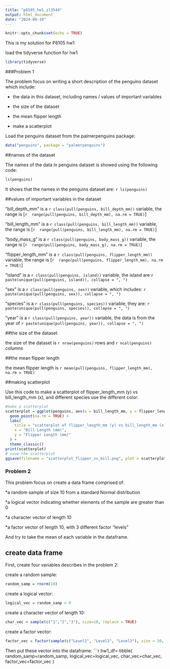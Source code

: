 ```yaml
---
title: "p8105_hw1_zl3544"
output: html_document
date: "2024-09-19"
---
```


```r
knitr::opts_chunk$set(echo = TRUE)
```
This is my solution for P8105 hw1

load the tidyverse function for hw1
```r
library(tidyverse)
```
###Problem 1

The problem focus on writing a short description of the penguins dataset which include:

* the data in this dataset, including names / values of important variables

* the size of the dataset

* the mean flipper length

* make a scatterplot

Load the penguins dataset from the palmerpenguins package:
```r
data("penguins", package = "palmerpenguins")
```
##names of the dataset

The names of the data in penguins dataset is showed using the following code:
```r
ls(penguins)
```
It shows that the names in the penguins dataset are: `r ls(penguins)`

##values of important variables in the dataset

"bill_depth_mm" is a `r class(pull(penguins, bill_depth_mm))` variable, 
the range is [`r  range(pull(penguins, bill_depth_mm), na.rm = TRUE)`]

"bill_length_mm" is a `r class(pull(penguins, bill_length_mm))` variable,
the range is [`r  range(pull(penguins, bill_length_mm), na.rm = TRUE)`]

"body_mass_g" is a `r class(pull(penguins, body_mass_g))` variable,
the range is [`r  range(pull(penguins, body_mass_g), na.rm = TRUE)`]

"flipper_length_mm" is a `r class(pull(penguins, flipper_length_mm))` variable,
the range is [`r  range(pull(penguins, flipper_length_mm), na.rm = TRUE)`]

"island" is a `r class(pull(penguins, island))` variable, 
the island are:`r paste(unique(pull(penguins, island)), collapse = ", ")`

"sex" is a `r class(pull(penguins, sex))` variable,
which includes: `r paste(unique(pull(penguins, sex)), collapse = ", ")`

"species" is a `r class(pull(penguins, species))` variable,
they are: `r paste(unique(pull(penguins, species)), collapse = ", ")`

"year" is a `r class(pull(penguins, year))` variable,
the data is from the year of `r paste(unique(pull(penguins, year)), collapse = ", ")`

##the size of the dataset

the size of the dataset is `r nrow(penguins)` rows and `r ncol(penguins)` columns

##the mean flipper length

the mean flipper length is `r mean(pull(penguins, flipper_length_mm), na.rm = TRUE)`

##making scatterplot

Use this code to make a scatterplot of flipper_length_mm (y) vs bill_length_mm (x), and different species use the different color:
```r
#make a scatterplot
scatterplot = ggplot(penguins, aes(x = bill_length_mm, y = flipper_length_mm, color = species)) +
  geom_point(na.rm = TRUE) +
  labs(
    title = "scatterplot of flipper_length_mm (y) vs bill_length_mm (x)",
    x = "Bill Length (mm)",
    y = "Flipper Length (mm)"
  ) +
  theme_classic()
print(scatterplot)
# save the scatterplot
ggsave(filename = "scatterplot_flipper_vs_bill.png", plot = scatterplot, width = 6, height = 6)

```
### Problem 2
This problem focus on create a data frame comprised of:

*a random sample of size 10 from a standard Normal distribution

*a logical vector indicating whether elements of the sample are greater than 0

*a character vector of length 10

*a factor vector of length 10, with 3 different factor “levels”

And try to take the mean of each variable in the dataframe.

## create data frame
First, create four variables describes in the problem 2:

create a random sample:
```r
random_samp = rnorm(10)
```

create a logical vector:
```r
logical_vec = random_samp > 0
```

create a character vector of length 10:
```r
char_vec = sample(c("1","2","3"), size=10, replace = TRUE)
```

create a factor vector:
```r
factor_vec = factor(sample(c("Level1", "Level2", "Level3"), size = 10, replace = TRUE))
```

Then put these vector into the dataframe:
```r
hw1_df=
  tibble(
    random_samp=random_samp,
    logical_vec=logical_vec,
    char_vec=char_vec,
    factor_vec=factor_vec
  )